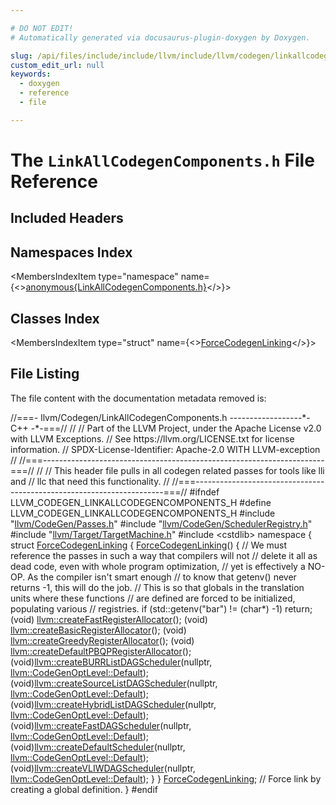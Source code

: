 ```yaml
---

# DO NOT EDIT!
# Automatically generated via docusaurus-plugin-doxygen by Doxygen.

slug: /api/files/include/include/llvm/include/llvm/codegen/linkallcodegencomponents-h
custom_edit_url: null
keywords:
  - doxygen
  - reference
  - file

---
```





# The `LinkAllCodegenComponents.h` File Reference

<DoxygenPage pluginConfig={pluginConfig}>



## Included Headers

<IncludesList>
<IncludesListItem
  filePath="llvm/CodeGen/Passes.h"
  permalink="/docs/api/files/include/include/llvm/include/llvm/codegen/passes-h"
  isLocal="true" />
<IncludesListItem
  filePath="llvm/CodeGen/SchedulerRegistry.h"
  permalink="/docs/api/files/include/include/llvm/include/llvm/codegen/schedulerregistry-h"
  isLocal="true" />
<IncludesListItem
  filePath="llvm/Target/TargetMachine.h"
  permalink="/docs/api/files/include/include/llvm/include/llvm/target/targetmachine-h"
  isLocal="true" />
<IncludesListItem
  filePath="cstdlib"
  permalink=""
  isLocal="false" />
</IncludesList>

## Namespaces Index

<MembersIndex>

<MembersIndexItem
  type="namespace"
  name={<><a href="/docs/api/namespaces/anonymous-linkallcodegencomponents-h-">anonymous&#123;LinkAllCodegenComponents.h&#125;</a></>}>
</MembersIndexItem>

</MembersIndex>

## Classes Index

<MembersIndex>

<MembersIndexItem
  type="struct"
  name={<><a href="/docs/api/structs/anonymous-namespace-linkallcodegencomponents-h-/forcecodegenlinking">ForceCodegenLinking</a></>}>
</MembersIndexItem>

</MembersIndex>


## File Listing

The file content with the documentation metadata removed is:

<ProgramListing>

<Link id="l00001" /><CodeLine lineNumber="1"><span class="doxyHighlightComment">//===- llvm/Codegen/LinkAllCodegenComponents.h ------------------&#42;- C++ -&#42;-===//</span></CodeLine>
<Link id="l00002" /><CodeLine lineNumber="2"><span class="doxyHighlightComment">//</span></CodeLine>
<Link id="l00003" /><CodeLine lineNumber="3"><span class="doxyHighlightComment">// Part of the LLVM Project, under the Apache License v2.0 with LLVM Exceptions.</span></CodeLine>
<Link id="l00004" /><CodeLine lineNumber="4"><span class="doxyHighlightComment">// See https://llvm.org/LICENSE.txt for license information.</span></CodeLine>
<Link id="l00005" /><CodeLine lineNumber="5"><span class="doxyHighlightComment">// SPDX-License-Identifier: Apache-2.0 WITH LLVM-exception</span></CodeLine>
<Link id="l00006" /><CodeLine lineNumber="6"><span class="doxyHighlightComment">//</span></CodeLine>
<Link id="l00007" /><CodeLine lineNumber="7"><span class="doxyHighlightComment">//===----------------------------------------------------------------------===//</span></CodeLine>
<Link id="l00008" /><CodeLine lineNumber="8"><span class="doxyHighlightComment">//</span></CodeLine>
<Link id="l00009" /><CodeLine lineNumber="9"><span class="doxyHighlightComment">// This header file pulls in all codegen related passes for tools like lli and</span></CodeLine>
<Link id="l00010" /><CodeLine lineNumber="10"><span class="doxyHighlightComment">// llc that need this functionality.</span></CodeLine>
<Link id="l00011" /><CodeLine lineNumber="11"><span class="doxyHighlightComment">//</span></CodeLine>
<Link id="l00012" /><CodeLine lineNumber="12"><span class="doxyHighlightComment">//===----------------------------------------------------------------------===//</span></CodeLine>
<Link id="l00013" /><CodeLine lineNumber="13"></CodeLine>
<Link id="l00014" /><CodeLine lineNumber="14"><span class="doxyHighlightPreprocessor">#ifndef LLVM&#95;CODEGEN&#95;LINKALLCODEGENCOMPONENTS&#95;H</span></CodeLine>
<Link id="l00015" /><CodeLine lineNumber="15"><span class="doxyHighlightPreprocessor">#define LLVM&#95;CODEGEN&#95;LINKALLCODEGENCOMPONENTS&#95;H</span></CodeLine>
<Link id="l00016" /><CodeLine lineNumber="16"></CodeLine>
<Link id="l00017" /><CodeLine lineNumber="17"><span class="doxyHighlightPreprocessor">#include &quot;<a href="/docs/api/files/include/include/llvm/include/llvm/codegen/passes-h">llvm/CodeGen/Passes.h</a>&quot;</span></CodeLine>
<Link id="l00018" /><CodeLine lineNumber="18"><span class="doxyHighlightPreprocessor">#include &quot;<a href="/docs/api/files/include/include/llvm/include/llvm/codegen/schedulerregistry-h">llvm/CodeGen/SchedulerRegistry.h</a>&quot;</span></CodeLine>
<Link id="l00019" /><CodeLine lineNumber="19"><span class="doxyHighlightPreprocessor">#include &quot;<a href="/docs/api/files/include/include/llvm/include/llvm/target/targetmachine-h">llvm/Target/TargetMachine.h</a>&quot;</span></CodeLine>
<Link id="l00020" /><CodeLine lineNumber="20"><span class="doxyHighlightPreprocessor">#include &lt;cstdlib&gt;</span></CodeLine>
<Link id="l00021" /><CodeLine lineNumber="21"></CodeLine>
<Link id="l00022" /><CodeLine lineNumber="22" lineLink="/docs/api/namespaces/anonymous-linkallcodegencomponents-h-"><span class="doxyHighlightKeyword">namespace </span><span class="doxyHighlight">&#123;</span></CodeLine>
<Link id="l00023" /><CodeLine lineNumber="23" lineLink="/docs/api/structs/anonymous-namespace-linkallcodegencomponents-h-/forcecodegenlinking"><span class="doxyHighlight">  </span><span class="doxyHighlightKeyword">struct </span><span class="doxyHighlight"><a href="/docs/api/structs/anonymous-namespace-linkallcodegencomponents-h-/forcecodegenlinking/#af0a459debcf194287eb5841c4e7dd7c3">ForceCodegenLinking</a> &#123;</span></CodeLine>
<Link id="l00024" /><CodeLine lineNumber="24" lineLink="/docs/api/structs/anonymous-namespace-linkallcodegencomponents-h-/forcecodegenlinking/#af0a459debcf194287eb5841c4e7dd7c3"><span class="doxyHighlight">    <a href="/docs/api/structs/anonymous-namespace-linkallcodegencomponents-h-/forcecodegenlinking/#af0a459debcf194287eb5841c4e7dd7c3">ForceCodegenLinking</a>() &#123;</span></CodeLine>
<Link id="l00025" /><CodeLine lineNumber="25"><span class="doxyHighlight">      </span><span class="doxyHighlightComment">// We must reference the passes in such a way that compilers will not</span></CodeLine>
<Link id="l00026" /><CodeLine lineNumber="26"><span class="doxyHighlight">      </span><span class="doxyHighlightComment">// delete it all as dead code, even with whole program optimization,</span></CodeLine>
<Link id="l00027" /><CodeLine lineNumber="27"><span class="doxyHighlight">      </span><span class="doxyHighlightComment">// yet is effectively a NO-OP. As the compiler isn&#39;t smart enough</span></CodeLine>
<Link id="l00028" /><CodeLine lineNumber="28"><span class="doxyHighlight">      </span><span class="doxyHighlightComment">// to know that getenv() never returns -1, this will do the job.</span></CodeLine>
<Link id="l00029" /><CodeLine lineNumber="29"><span class="doxyHighlight">      </span><span class="doxyHighlightComment">// This is so that globals in the translation units where these functions</span></CodeLine>
<Link id="l00030" /><CodeLine lineNumber="30"><span class="doxyHighlight">      </span><span class="doxyHighlightComment">// are defined are forced to be initialized, populating various</span></CodeLine>
<Link id="l00031" /><CodeLine lineNumber="31"><span class="doxyHighlight">      </span><span class="doxyHighlightComment">// registries.</span></CodeLine>
<Link id="l00032" /><CodeLine lineNumber="32"><span class="doxyHighlight">      </span><span class="doxyHighlightKeywordFlow">if</span><span class="doxyHighlight"> (std::getenv(</span><span class="doxyHighlightStringLiteral">&quot;bar&quot;</span><span class="doxyHighlight">) != (</span><span class="doxyHighlightKeywordType">char</span><span class="doxyHighlight">&#42;) -1)</span></CodeLine>
<Link id="l00033" /><CodeLine lineNumber="33"><span class="doxyHighlight">        </span><span class="doxyHighlightKeywordFlow">return</span><span class="doxyHighlight">;</span></CodeLine>
<Link id="l00034" /><CodeLine lineNumber="34"></CodeLine>
<Link id="l00035" /><CodeLine lineNumber="35"><span class="doxyHighlight">      (void) <a href="/docs/api/namespaces/llvm/#a073a6b54ae729a7dc321b342e8c89a84">llvm::createFastRegisterAllocator</a>();</span></CodeLine>
<Link id="l00036" /><CodeLine lineNumber="36"><span class="doxyHighlight">      (void) <a href="/docs/api/namespaces/llvm/#aa05a4c8f83a169d6f6ca1baededd73ac">llvm::createBasicRegisterAllocator</a>();</span></CodeLine>
<Link id="l00037" /><CodeLine lineNumber="37"><span class="doxyHighlight">      (void) <a href="/docs/api/namespaces/llvm/#a1e408e746db9cae453eb2799eedc64ce">llvm::createGreedyRegisterAllocator</a>();</span></CodeLine>
<Link id="l00038" /><CodeLine lineNumber="38"><span class="doxyHighlight">      (void) <a href="/docs/api/namespaces/llvm/#a9d7aa3c609702698164de3c77384bb10">llvm::createDefaultPBQPRegisterAllocator</a>();</span></CodeLine>
<Link id="l00039" /><CodeLine lineNumber="39"></CodeLine>
<Link id="l00040" /><CodeLine lineNumber="40"><span class="doxyHighlight">      (void)<a href="/docs/api/namespaces/llvm/#a145f77473f4a050a8e1bf0dd7e2a34fa">llvm::createBURRListDAGScheduler</a>(</span><span class="doxyHighlightKeyword">nullptr</span><span class="doxyHighlight">,</span></CodeLine>
<Link id="l00041" /><CodeLine lineNumber="41"><span class="doxyHighlight">                                             <a href="/docs/api/namespaces/llvm/#a8ec1bf8d7b792ca9fac56f8514db18d2a7a1920d61156abc05a60135aefe8bc67">llvm::CodeGenOptLevel::Default</a>);</span></CodeLine>
<Link id="l00042" /><CodeLine lineNumber="42"><span class="doxyHighlight">      (void)<a href="/docs/api/namespaces/llvm/#aa743cb95ae4e26544366fb66fa23f4dc">llvm::createSourceListDAGScheduler</a>(</span><span class="doxyHighlightKeyword">nullptr</span><span class="doxyHighlight">,</span></CodeLine>
<Link id="l00043" /><CodeLine lineNumber="43"><span class="doxyHighlight">                                               <a href="/docs/api/namespaces/llvm/#a8ec1bf8d7b792ca9fac56f8514db18d2a7a1920d61156abc05a60135aefe8bc67">llvm::CodeGenOptLevel::Default</a>);</span></CodeLine>
<Link id="l00044" /><CodeLine lineNumber="44"><span class="doxyHighlight">      (void)<a href="/docs/api/namespaces/llvm/#a24fb0e850aa86095101c2cd7110aa32b">llvm::createHybridListDAGScheduler</a>(</span><span class="doxyHighlightKeyword">nullptr</span><span class="doxyHighlight">,</span></CodeLine>
<Link id="l00045" /><CodeLine lineNumber="45"><span class="doxyHighlight">                                               <a href="/docs/api/namespaces/llvm/#a8ec1bf8d7b792ca9fac56f8514db18d2a7a1920d61156abc05a60135aefe8bc67">llvm::CodeGenOptLevel::Default</a>);</span></CodeLine>
<Link id="l00046" /><CodeLine lineNumber="46"><span class="doxyHighlight">      (void)<a href="/docs/api/namespaces/llvm/#a4fb006d4183da30e88fa2a4e160c03d3">llvm::createFastDAGScheduler</a>(</span><span class="doxyHighlightKeyword">nullptr</span><span class="doxyHighlight">,</span></CodeLine>
<Link id="l00047" /><CodeLine lineNumber="47"><span class="doxyHighlight">                                         <a href="/docs/api/namespaces/llvm/#a8ec1bf8d7b792ca9fac56f8514db18d2a7a1920d61156abc05a60135aefe8bc67">llvm::CodeGenOptLevel::Default</a>);</span></CodeLine>
<Link id="l00048" /><CodeLine lineNumber="48"><span class="doxyHighlight">      (void)<a href="/docs/api/namespaces/llvm/#a04285b0c7dafb8cbd2842403a43c4682">llvm::createDefaultScheduler</a>(</span><span class="doxyHighlightKeyword">nullptr</span><span class="doxyHighlight">,</span></CodeLine>
<Link id="l00049" /><CodeLine lineNumber="49"><span class="doxyHighlight">                                         <a href="/docs/api/namespaces/llvm/#a8ec1bf8d7b792ca9fac56f8514db18d2a7a1920d61156abc05a60135aefe8bc67">llvm::CodeGenOptLevel::Default</a>);</span></CodeLine>
<Link id="l00050" /><CodeLine lineNumber="50"><span class="doxyHighlight">      (void)<a href="/docs/api/namespaces/llvm/#adb76b7e73f1254d986893cab940b20c3">llvm::createVLIWDAGScheduler</a>(</span><span class="doxyHighlightKeyword">nullptr</span><span class="doxyHighlight">,</span></CodeLine>
<Link id="l00051" /><CodeLine lineNumber="51"><span class="doxyHighlight">                                         <a href="/docs/api/namespaces/llvm/#a8ec1bf8d7b792ca9fac56f8514db18d2a7a1920d61156abc05a60135aefe8bc67">llvm::CodeGenOptLevel::Default</a>);</span></CodeLine>
<Link id="l00052" /><CodeLine lineNumber="52"><span class="doxyHighlight">    &#125;</span></CodeLine>
<Link id="l00053" /><CodeLine lineNumber="53" lineLink="/docs/api/namespaces/anonymous-linkallcodegencomponents-h-/#ab34dc0e85d5521432fcd4ec6622e4e21"><span class="doxyHighlight">  &#125; <a href="/docs/api/namespaces/anonymous-linkallcodegencomponents-h-/#ab34dc0e85d5521432fcd4ec6622e4e21">ForceCodegenLinking</a>; </span><span class="doxyHighlightComment">// Force link by creating a global definition.</span></CodeLine>
<Link id="l00054" /><CodeLine lineNumber="54"><span class="doxyHighlight">&#125;</span></CodeLine>
<Link id="l00055" /><CodeLine lineNumber="55"></CodeLine>
<Link id="l00056" /><CodeLine lineNumber="56"><span class="doxyHighlightPreprocessor">#endif</span></CodeLine>

</ProgramListing>


</DoxygenPage>
